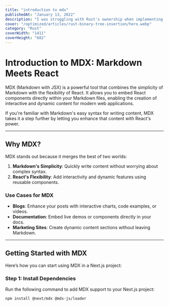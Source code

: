 ```yaml
---
title: "introduction to mdx"
publishedAt: "January 13, 2022"
description: "I was struggling with Rust's ownership when implementing a Binary Tree so I re-read about it. After taking my time understanding it and refactoring, I finally made a breakthrough😎 I'm very excited to share with you the awesome features in Rust I came across. You'll see interesting concepts like smart pointers and ownership."
cover: "/optimized/articles/rust-binary-tree-insertion/hero.webp"
category: "Rust"
coverWidth: "1411"
coverHeight: "682"
---
```


# Introduction to MDX: Markdown Meets React

MDX (Markdown with JSX) is a powerful tool that combines the simplicity of Markdown with the flexibility of React. It allows you to embed React components directly within your Markdown files, enabling the creation of interactive and dynamic content for modern web applications.

If you're familiar with Markdown's easy syntax for writing content, MDX takes it a step further by letting you enhance that content with React's power.

---

## Why MDX?

MDX stands out because it merges the best of two worlds:

1. **Markdown's Simplicity**: Quickly write content without worrying about complex syntax.
2. **React's Flexibility**: Add interactivity and dynamic features using reusable components.

### Use Cases for MDX

- **Blogs**: Enhance your posts with interactive charts, code examples, or videos.
- **Documentation**: Embed live demos or components directly in your docs.
- **Marketing Sites**: Create dynamic content sections without leaving Markdown.

---

## Getting Started with MDX

Here’s how you can start using MDX in a Next.js project:

### Step 1: Install Dependencies

Run the following command to add MDX support to your Next.js project:

```bash
npm install @next/mdx @mdx-js/loader
```
